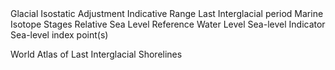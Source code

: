 \item[GIA] Glacial Isostatic Adjustment
\item[IR] Indicative Range
\item[LIG] Last Interglacial period
\item[MIS] Marine Isotope Stages
\item[RSL] Relative Sea Level
\item[RWL] Reference Water Level
\item[SLI] Sea-level Indicator
\item[SLIP(s)] Sea-level index point(s)
\item[WALIS] World Atlas of Last Interglacial Shorelines


